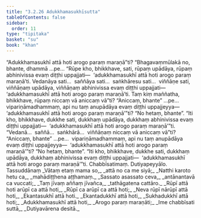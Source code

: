 ```yaml
---
title: "3.2.26 Adukkhamasukhīsutta"
tableOfContents: false
sidebar:
  order: 11
type: "tipitaka"
basket: "su"
book: "khan"
---
```



<DynamicBreadcrumb />

<Division number="249" book="khan">

<Paragraph number="1006" book="khan">
“Adukkhamasukhī attā hoti arogo paraṃ maraṇā”ti? “Bhagavaṃmūlakā no, bhante, dhammā …pe…
</Paragraph>

<Paragraph number="1007" book="khan">
“Rūpe kho, bhikkhave, sati, rūpaṃ upādāya, rūpaṃ abhinivissa evaṃ diṭṭhi uppajjati—  ‘adukkhamasukhī attā hoti arogo paraṃ maraṇā’ti. Vedanāya sati…  saññāya sati…  saṅkhāresu sati…  viññāṇe sati, viññāṇaṃ upādāya, viññāṇaṃ abhinivissa evaṃ diṭṭhi uppajjati—  ‘adukkhamasukhī attā hoti arogo paraṃ maraṇā’ti.
</Paragraph>

<Paragraph number="1008" book="khan">
Taṃ kiṃ maññatha, bhikkhave, rūpaṃ niccaṃ vā aniccaṃ vā”ti? “Aniccaṃ, bhante” …pe…  vipariṇāmadhammaṃ, api nu taṃ anupādāya evaṃ diṭṭhi uppajjeyya—  ‘adukkhamasukhī attā hoti arogo paraṃ maraṇā’”ti? “No hetaṃ, bhante”. “Iti kho, bhikkhave, dukkhe sati, dukkhaṃ upādāya, dukkhaṃ abhinivissa evaṃ diṭṭhi uppajjati—  ‘adukkhamasukhī attā hoti arogo paraṃ maraṇā’”ti. “Vedanā…  saññā…  saṅkhārā…  viññāṇaṃ niccaṃ vā aniccaṃ vā”ti? “Aniccaṃ, bhante” …pe…  vipariṇāmadhammaṃ, api nu taṃ anupādāya evaṃ diṭṭhi uppajjeyya—  ‘adukkhamasukhī attā hoti arogo paraṃ maraṇā’”ti? “No hetaṃ, bhante”. “Iti kho, bhikkhave, dukkhe sati, dukkhaṃ upādāya, dukkhaṃ abhinivissa evaṃ diṭṭhi uppajjati—  ‘adukkhamasukhī attā hoti arogo paraṃ maraṇā’”ti. Chabbīsatimaṃ.

</Paragraph>
</Division>

<Paragraph number="1009" type="center" book="khan">
Dutiyapeyyālo.



</Paragraph>

<Paragraph number="1010" type="center" book="khan">
Tassuddānaṃ


</Paragraph>

<Paragraph number="1011" type="verses" book="khan">
_Vātaṃ etaṃ mama so,_  
_attā no ca me siyā;_  
_Natthi karoto hetu ca,_  
_mahādiṭṭhena aṭṭhamaṃ._  

</Paragraph>

<Paragraph number="1012" type="verses" book="khan">
_Sassato asassato ceva,_  
_antānantavā ca vuccati;_  
_Taṃ jīvaṃ aññaṃ jīvañca,_  
_tathāgatena cattāro._  

</Paragraph>

<Paragraph number="1013" type="verses" book="khan">
_Rūpī attā hoti arūpī ca attā hoti,_  
_Rūpī ca arūpī ca attā hoti;_  
_Neva rūpī nārūpī attā hoti,_  
_Ekantasukhī attā hoti._  

</Paragraph>

<Paragraph number="1014" type="verses" book="khan">
_Ekantadukkhī attā hoti,_  
_Sukhadukkhī attā hoti;_  
_Adukkhamasukhī attā hoti,_  
_Arogo paraṃ maraṇāti;_  
_Ime chabbīsati suttā,_  
_Dutiyavārena desitā._
</Paragraph>